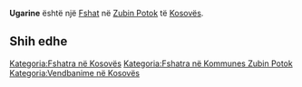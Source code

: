 {{Fshat në Kosovës
 | Emri                = Ugarine
| srp_N_name = Ugarine
| srp_N_FULL_NAME_RO = Ugarine
| srp_N_FULL_NAME_ND_RO = Ugarine
| srp_N_SORT_NAME_RG = UGARINE
| srp_N_FULL_NAME_RG = Ugarine
| srp_N_FULL_NAME_ND_RG = Ugarine

 | Emri (Rasa dhanore) = 
 | Figura              = 
 | Shteti              = Kosovo
 | Komuna              = Zubin Potok
 | Kodi postar         = 
 | Sipërfaqja          = 

 | Popullsia           = 

 | Regj. i popullsisë  = 
 | Dend. e popullsisë  = 
 | Faqja zyrtare       = 
 <!--- Koordinatat ----> 
 | Gjerësia            = 42.970833
 | Gjatësia            = 20.69
 | Lartësia            = 
}}
'''Ugarine''' është një [[Fshat]] në [[Zubin Potok]] të [[Kosovës]].

<!-- == Gjeografia == -->
<!-- == Historia == -->
<!-- == Demografia == -->
== Shih edhe ==
{{Komuna Zubin Potok}}
{{Kosovo-Administrata-Cung}}

[[Kategoria:Fshatra në Kosovës]]
[[Kategoria:Fshatra në Kommunes Zubin Potok]]
[[Kategoria:Vendbanime në Kosovës]]